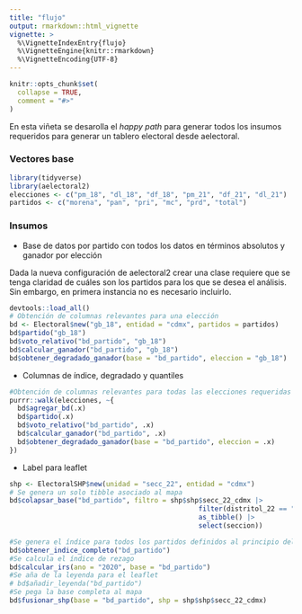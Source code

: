 ```yaml
---
title: "flujo"
output: rmarkdown::html_vignette
vignette: >
  %\VignetteIndexEntry{flujo}
  %\VignetteEngine{knitr::rmarkdown}
  %\VignetteEncoding{UTF-8}
---
```


```r
knitr::opts_chunk$set(
  collapse = TRUE,
  comment = "#>"
)
```

En esta viñeta se desarolla el *happy path* para generar todos los insumos requeridos para generar un tablero electoral desde aelectoral. 

### Vectores base

```r
library(tidyverse)
library(aelectoral2)
elecciones <- c("pm_18", "dl_18", "df_18", "pm_21", "df_21", "dl_21")
partidos <- c("morena", "pan", "pri", "mc", "prd", "total")
```


### Insumos
* Base de datos por partido con todos los datos en términos absolutos y ganador por elección

Dada la nueva configuración de aelectoral2 crear una clase requiere que se tenga claridad de cuáles son los partidos 
para los que se desea el análisis. Sin embargo, en primera instancia no es necesario incluirlo. 
```r
devtools::load_all()
# Obtención de columnas relevantes para una elección
bd <- Electoral$new("gb_18", entidad = "cdmx", partidos = partidos)
bd$partido("gb_18")
bd$voto_relativo("bd_partido", "gb_18")
bd$calcular_ganador("bd_partido", "gb_18")
bd$obtener_degradado_ganador(base = "bd_partido", eleccion = "gb_18")
```

* Columnas de índice, degradado y quantiles

```r
#Obtención de columnas relevantes para todas las elecciones requeridas
purrr::walk(elecciones, ~{
  bd$agregar_bd(.x)
  bd$partido(.x)
  bd$voto_relativo("bd_partido", .x)
  bd$calcular_ganador("bd_partido", .x)
  bd$obtener_degradado_ganador(base = "bd_partido", eleccion = .x)
})
```

* Label para leaflet
```r
shp <- ElectoralSHP$new(unidad = "secc_22", entidad = "cdmx")
# Se genera un solo tibble asociado al mapa
bd$colapsar_base("bd_partido", filtro = shp$shp$secc_22_cdmx |>
                                               filter(distritol_22 == "09_18") |>
                                               as_tibble() |>
                                               select(seccion))

#Se genera el índice para todos los partidos definidos al principio del código
bd$obtener_indice_completo("bd_partido")
#Se calcula el índice de rezago
bd$calcular_irs(ano = "2020", base = "bd_partido")
#Se aña de la leyenda para el leaflet
# bd$añadir_leyenda("bd_partido")
#Se pega la base completa al mapa
bd$fusionar_shp(base = "bd_partido", shp = shp$shp$secc_22_cdmx)
```




